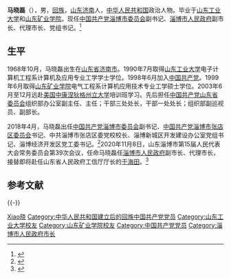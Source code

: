 {{Otheruses|subject=中华人民共和国政治人物马晓磊|other=其他同名条目|马晓磊}}
{{Infobox officeholder
| 图像        = 
| 图像说明    = 
| 职务1       = 淄博市人民政府市长
| 就任日期1   = 2020年11月
| 卸任日期1   = 
| 书记1       = [[江敦涛|江敦涛]]
| 前任1       = [[于海田|于海田]]
| 继任1       = 
| 职务2       = [[张店区|中国共产党张店区委员会]]书记
| 就任日期2   = 2018年4月
| 卸任日期2   = 2020年11月
| 前任2       = [[孙来斌|孙来斌]]
| 继任2       = 待定
| 职务3       = 
| 就任日期3   = 
| 卸任日期3   = 
| 前任3       = 
| 继任3       = 
| 职务4       = 
| 就任日期4   = 
| 卸任日期4   = 
| 前任4       = 
| 继任4       = 
| 姓名        = 马晓磊
| 原名        = 
| 出生日期    = {{birth year and age|1968|10}}
| 出生地点    = {{PRC}}山东省济南市
| 逝世日期    = <!-- {{death date and age|}}（死亡在前，出生在后）{{death year and age| }} -->
| 逝世地点    = 
| 政党        = {{CPC}}
| 父母        = 
| 配偶        = <!--{{marriage|姓名|}} -->
| 子女        = 
| 亲属        = 
| 信仰        = 
| 母校        = 山东工业大学<br>山东矿业学院
| 网站        = 
| 签名        = 
| 脚注        = 
}}
'''马晓磊'''（{{bd|1968年|10月|||catIdx=Ma马晓磊}}），男，[[回族|回族]]，[[山东省|山东]][[济南市|济南]]人，[[中华人民共和国|中华人民共和国]]政治人物。毕业于[[山东工业大学|山东工业大学]]和[[山东矿业学院|山东矿业学院]]。现任[[中国共产党淄博市委员会|中国共产党淄博市委员会]]副书记、[[淄博市人民政府|淄博市人民政府]]副市长、代理市长、党组书记。<ref>{{cite news |title=市十五届人大常委会举行第三十九次会议决定马晓磊为淄博市人民政府代理市长 |url=https://www.thepaper.cn/newsDetail_forward_9929069 |accessdate=2021-01-25 |work=澎湃新闻 |date=2020-11-09}}</ref>

== 生平 ==
1968年10月，马晓磊出生在[[山东省|山东省]][[济南市|济南市]]。1990年7月取得[[山东工业大学|山东工业大学]]电子计算机工程系计算机及应用专业工学学士学位。1998年6月加入[[中国共产党|中国共产党]]。1999年6月取得[[山东矿业学院|山东矿业学院]]电气工程系计算机应用技术专业工学硕士学位。2003年6月至12月远赴[[美国|美国]][[中康涅狄格州立大學|中康涅狄格州立大学]]培训班学习。先后担任[[中国共产党山东省委员会|中国共产党山东省委员会]]组织部办公室副主任、主任；干部三处处长，干部一处处长；组织部副巡视员、副部长。

2018年4月，马晓磊出任[[中国共产党淄博市委员会|中国共产党淄博市委员会]]副书记、[[中国共产党淄博市张店区委员会|中国共产党淄博市张店区委员会]]书记、中共淄博市张店区委党校校长、淄博新城区开发建设办公室党组书记、淄博经济开发区党工委书记。<ref>{{cite news |title=山东淄博市委副书记马晓磊兼任张店区委书记 |url=https://www.thepaper.cn/newsDetail_forward_2100305 |accessdate=2021-01-25 |work=澎湃新闻 |date=2018-04-27}}</ref>2020年11月8日，山东淄博市第15届人民代表大会常务委员会第39次会议，任命马晓磊任[[淄博市人民政府|淄博市人民政府]]副市长、代理市长，接替即将赴任山东省人民政府工信厅厅长的[[于海田|于海田]]。<ref>{{cite news |title=马晓磊任淄博市代市长 袁良任副市长 |url=http://district.ce.cn/newarea/sddy/202011/08/t20201108_35985493.shtml |accessdate=2021-01-25 |work=中国经济网 |date=2020-11-08}}</ref>

==参考文献==
{{reflist}}

{{-}}
{{start box}}
{{s-ppo|cpc}}
{{s-before|[[孙来斌|孙来斌]]}}
{{s-title|[[中国共产党淄博市张店区委员会|中国共产党淄博市张店区委员会]]书记|2018年4月－2020年11月}}
{{s-after|待定}}
{{s-gov|prc}}
{{s-before|[[于海田|于海田]]}}
{{s-title|[[淄博市人民政府|淄博市人民政府]]市长|2020年11月－}}
{{s-inc}}
{{end box}}

{{Authority control}}
{{DEFAULTSORT:Ma马晓磊}}
[[Category:马姓|Xiao晓]]
[[Category:中华人民共和国建立后的回族中国共产党党员|Category:中华人民共和国建立后的回族中国共产党党员]]
[[Category:山东工业大学校友|Category:山东工业大学校友]]
[[Category:山东矿业学院校友|Category:山东矿业学院校友]]
[[Category:中国共产党党员|Category:中国共产党党员]]
[[Category:淄博市人民政府市长|Category:淄博市人民政府市长]]